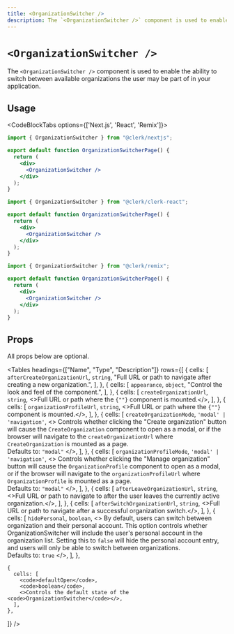 ```yaml
---
title: <OrganizationSwitcher />
description: The `<OrganizationSwitcher />` component is used to enable the ability to switch between available organizations the user may be part of in your application.
---
```



# `<OrganizationSwitcher />`

<Images
  alt="Organization Switcher Example"
  width={992}
  height={568}
  src="/images/ui-components/component-org_switcher.svg"
/>

The `<OrganizationSwitcher />` component is used to enable the ability to switch between available organizations the user may be part of in your application.

## Usage

<CodeBlockTabs options={['Next.js', 'React', 'Remix']}>
```jsx copy filename="/pages/organization-switcher/[[...index]].tsx"
import { OrganizationSwitcher } from "@clerk/nextjs";

export default function OrganizationSwitcherPage() {
  return (
    <div>
      <OrganizationSwitcher />
    </div>
  );
}
```
```jsx copy filename="organization-switcher.tsx"
import { OrganizationSwitcher } from "@clerk/clerk-react";

export default function OrganizationSwitcherPage() {
  return (
    <div>
      <OrganizationSwitcher />
    </div>
  );
}
```
```jsx copy filename="/pages/organization-switcher/$.tsx"
import { OrganizationSwitcher } from "@clerk/remix";

export default function OrganizationSwitcherPage() {
  return (
    <div>
      <OrganizationSwitcher />
    </div>
  );
}
```
</CodeBlockTabs>


## Props

All props below are optional.

<Tables
  headings={["Name", "Type", "Description"]}
  rows={[
    {
      cells: [
        <code>afterCreateOrganizationUrl</code>,
        <code>string</code>,
        "Full URL or path to navigate after creating a new organization.",
      ],
    },
    {
      cells: [
        <code>appearance</code>,
        <code>object</code>,
        "Control the look and feel of the component.",
      ],
    },
    {
      cells: [
        <code>createOrganizationUrl</code>,
        <code>string</code>,
        <>Full URL or path where the <code>{"<CreateOrganization />"}</code> component is mounted.</>,
      ],
    },
    {
      cells: [
        <code>organizationProfileUrl</code>,
        <code>string</code>,
        <>Full URL or path where the <code>{"<OrganizationProfile />"}</code> component is mounted.</>,
      ],
    },
    {
      cells: [
        <code>createOrganizationMode</code>,
        <code>'modal' | 'navigation'</code>,
        <>
          Controls whether clicking the "Create organization" button will cause
          the <code>CreateOrganization</code> component to open as a modal, or if the browser will navigate
          to the <code>createOrganizationUrl</code> where <code>CreateOrganization</code> is mounted as a page.
          <br/>
          Defaults to: <code>"modal"</code>
        </>,
      ],
    },
    {
      cells: [
        <code>organizationProfileMode</code>,
        <code>'modal' | 'navigation'</code>,
        <>
          Controls whether clicking the "Manage organization" button will cause
          the <code>OrganizationProfile</code> component to open as a modal, or if the browser will navigate
          to the <code>organizationProfileUrl</code> where <code>OrganizationProfile</code> is mounted as a page.
          <br/>
          Defaults to: <code>"modal"</code>
        </>,
      ],
    },
    {
      cells: [
        <code>afterLeaveOrganizationUrl</code>,
        <code>string</code>,
        <>Full URL or path to navigate to after the user leaves the currently active organization.</>,
      ],
    },
    {
      cells: [
        <code>afterSwitchOrganizationUrl</code>,
        <code>string</code>,
        <>Full URL or path to navigate after a successful organization switch.</>,
      ],
    },
    {
      cells: [
        <code>hidePersonal</code>,
        <code>boolean</code>,
        <>
          By default, users can switch between organization and their personal account.
          This option controls whether OrganizationSwitcher will include the user's personal account
          in the organization list. Setting this to `false` will hide the personal account entry,
          and users will only be able to switch between organizations.
          <br/>
          Defaults to: <code>true</code>
        </>,
      ],
    },

    {
      cells: [
        <code>defaultOpen</code>,
        <code>boolean</code>,
        <>Controls the default state of the <code>OrganizationSwitcher</code></>,
      ],
    },
  ]}
/>
